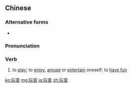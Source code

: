 ==Chinese==
{{zh-forms}}

===Alternative forms===
* {{zh-l|頑耍}}

===Pronunciation===
{{zh-pron
|m=wánshuǎ
|c=waan4 saa2,wun6 saa2
|cat=v
}}

===Verb===
{{zh-verb}}

# to [[play]]; to [[enjoy]], [[amuse]] or [[entertain]] oneself; to [[have fun]]

[[ko:玩耍]]
[[mg:玩耍]]
[[ja:玩耍]]
[[zh:玩耍]]